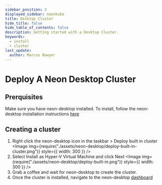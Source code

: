 ---
sidebar_position: 3
displayed_sidebar: neonkube
title: Desktop Cluster
hide_title: false
hide_table_of_contents: false
description: Getting started with a Desktop Cluster.
keywords:
  - install
  - cluster
last_update:
  author: Marcus Bowyer
---


# Deploy A Neon Desktop Cluster

## Prerquisites

Make sure you have neon-desktop installed. To install, follow the neon-desktop installation instructions [here](./neon-desktop)

## Creating a cluster

1. Right click the neon-desktop icon in the taskbar > Deploy built in cluster
   <Image
     img={require("./assets/neon-desktop/deploy-built-in-cluster.png")}
     style={{ width: 300 }}
   />
2. Select Install as Hyper-V Virtual Machine and click Next
   <Image
     img={require("./assets/neon-desktop/deploy-built-in.png")}
     style={{ width: 300 }}
   />
3. Grab a coffee and wait for neon-desktop to create the cluster.
4. Once the cluster is installed, navigate to the neon-desktop [dashboard](https://neon-dashboard.desktop.neoncluster.io/)
